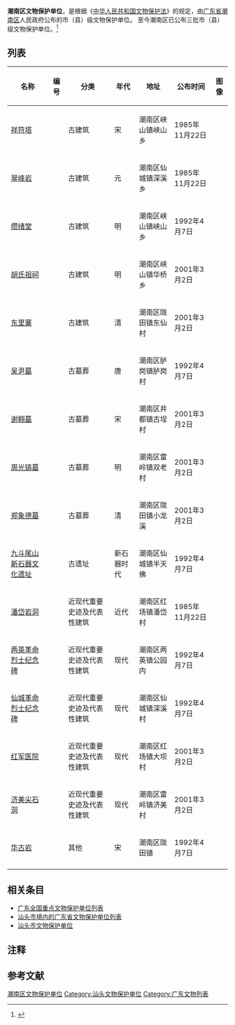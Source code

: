 '''潮南区文物保护单位'''，是根据《[[中华人民共和国文物保护法|中华人民共和国文物保护法]]》的规定，由[[广东省|广东省]][[潮南区|潮南区]]人民政府公布的市（县）级文物保护单位。
至今潮南区已公布三批市（县）级文物保护单位。<ref>{{cite web|title=广东省市县级文物保护单位|url=http://www.gdww.gov.cn/UserFiles/20080125100921.xls|publisher=广东省文物局|accessdate=2015-02-04|archive-date=2015-02-04|archive-url=https://web.archive.org/web/20150204161703/http://www.gdww.gov.cn/UserFiles/20080125100921.xls|dead-url=yes}}</ref>

==列表==
<center>
{| class="wikitable sortable"
|- 
!名称 
!编号
!分类 
!年代
!地址
!公布时间
!图像
|-
| [[祥符塔|祥符塔]] ||   || 古建筑 || 宋 || 潮南区峡山镇峡山乡 || 1985年11月22日 || 
|-
| [[翠峰岩|翠峰岩]] ||   || 古建筑 || 元 || 潮南区仙城镇深溪乡 || 1985年11月22日 || 
|-
| [[缵绪堂|缵绪堂]] ||   || 古建筑 || 明 || 潮南区峡山镇峡山乡 || 1992年4月7日 || 
|-
| [[胡氏祖祠|胡氏祖祠]] ||   || 古建筑 || 明 || 潮南区峡山镇华桥乡 || 2001年3月2日 || 
|-
| [[东里寨|东里寨]] ||   || 古建筑 || 清 || 潮南区陇田镇东仙村 || 2001年3月2日 || 
|-
| [[吴尹墓|吴尹墓]] ||   || 古墓葬 || 唐 || 潮南区胪岗镇胪岗村 || 1992年4月7日 || 
|-
| [[谢翱墓|谢翱墓]] ||   || 古墓葬 || 宋 || 潮南区井都镇古埕村 || 2001年3月2日 || 
|-
| [[周光镐墓|周光镐墓]] ||   || 古墓葬 || 明 || 潮南区雷岭镇双老村 || 2001年3月2日 || 
|-
| [[郑象德墓|郑象德墓]] ||   || 古墓葬 || 清 || 潮南区陇田镇小龙溪 || 2001年3月2日 || 
|-
| [[九斗尾山新石器文化遗址|九斗尾山新石器文化遗址]] ||   || 古遗址 || 新石器时代 || 潮南区仙城镇半天佛 || 1992年4月7日 || 
|-
| [[潘岱岩洞|潘岱岩洞]] ||   || 近现代重要史迹及代表性建筑 || 近代 || 潮南区红场镇潘岱村 || 1985年11月22日 || 
|-
| [[两英革命烈士纪念碑|两英革命烈士纪念碑]] ||   || 近现代重要史迹及代表性建筑 || 现代 || 潮南区两英镇公园内 || 1992年4月7日 || 
|-
| [[仙城革命烈士纪念碑|仙城革命烈士纪念碑]] ||   || 近现代重要史迹及代表性建筑 || 现代 || 潮南区仙城镇深溪村 || 1992年4月7日 || 
|-
| [[红军医院|红军医院]] ||   || 近现代重要史迹及代表性建筑 || 现代 || 潮南区红场镇大坝村 || 2001年3月2日 || 
|-
| [[济美尖石洞|济美尖石洞]] ||   || 近现代重要史迹及代表性建筑 || 现代 || 潮南区雷岭镇济美村 || 2001年3月2日 || 
|-
| [[华古岩|华古岩]] ||   || 其他 || 宋 || 潮南区陇田镇 || 1992年4月7日 || 
|-
|}
</center>

==相关条目==
* [[广东全国重点文物保护单位列表|广东全国重点文物保护单位列表]]
* [[汕头市境内的广东省文物保护单位列表|汕头市境内的广东省文物保护单位列表]]
* [[汕头市文物保护单位|汕头市文物保护单位]]

==注释==
{{ReflistH}}
{{NoteFoot}}
{{ReflistF}}

==参考文献==
{{Reflist}}

{{广东文保}}
[[Category:潮南区文物保护单位|]]
[[Category:汕头文物保护单位|Category:汕头文物保护单位]]
[[Category:广东文物列表|Category:广东文物列表]]